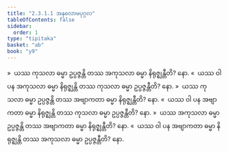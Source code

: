 ```yaml
---
title: "2.3.1.1 အနုလောမပုဂ္ဂလ"
tableOfContents: false
sidebar:
  order: 1
type: "tipitaka"
basket: "ab"
book: "y9"
---
```



<DynamicBreadcrumb />

<Division number="163" book="y9" e="ch" v="35" p="51">

<Paragraph number="694" book="y9">
»  ယဿ ကုသလာ ဓမ္မာ ဥပ္ပဇ္ဇန္တိ တဿ အကုသလာ ဓမ္မာ နိရုဇ္ဈန္တီတိ? နော.
</Paragraph>

<Paragraph number="695" book="y9">
«  ယဿ ဝါ ပန အကုသလာ ဓမ္မာ နိရုဇ္ဈန္တိ တဿ ကုသလာ ဓမ္မာ ဥပ္ပဇ္ဇန္တီတိ? နော.
</Paragraph>

<Paragraph number="696" book="y9">
»  ယဿ ကုသလာ ဓမ္မာ ဥပ္ပဇ္ဇန္တိ တဿ အဗျာကတာ ဓမ္မာ နိရုဇ္ဈန္တီတိ? နော.
</Paragraph>

<Paragraph number="697" book="y9">
«  ယဿ ဝါ ပန အဗျာကတာ ဓမ္မာ နိရုဇ္ဈန္တိ တဿ ကုသလာ ဓမ္မာ ဥပ္ပဇ္ဇန္တီတိ? နော.
</Paragraph>

</Division>
<Division number="164" book="y9" e="ch" v="35" p="51">

<Paragraph number="698" book="y9">
»  ယဿ အကုသလာ ဓမ္မာ ဥပ္ပဇ္ဇန္တိ တဿ အဗျာကတာ ဓမ္မာ နိရုဇ္ဈန္တီတိ? နော.
</Paragraph>

<Paragraph number="699" book="y9">
«  ယဿ ဝါ ပန အဗျာကတာ ဓမ္မာ နိရုဇ္ဈန္တိ တဿ အကုသလာ ဓမ္မာ ဥပ္ပဇ္ဇန္တီတိ? နော.
</Paragraph>
</Division>